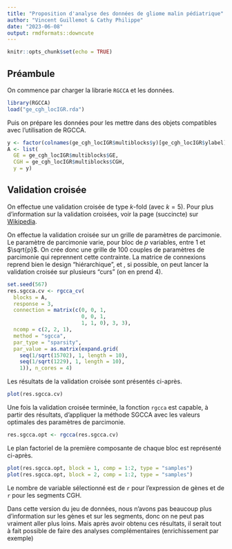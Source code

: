 ```yaml
---
title: "Proposition d'analyse des données de gliome malin pédiatrique"
author: "Vincent Guillemot & Cathy Philippe"
date: "2023-06-08"
output: rmdformats::downcute
---
```


```r
knitr::opts_chunk$set(echo = TRUE)
```

## Préambule

On commence par charger la librarie `RGCCA` et les données.

```r
library(RGCCA)
load("ge_cgh_locIGR.rda")
```

Puis on prépare les données pour les mettre dans des objets compatibles avec l'utilisation de RGCCA.

```r
y <- factor(colnames(ge_cgh_locIGR$multiblocks$y)[ge_cgh_locIGR$ylabel])
A <- list(
  GE = ge_cgh_locIGR$multiblocks$GE,
  CGH = ge_cgh_locIGR$multiblocks$CGH,
  y = y)
```


## Validation croisée

On effectue une validation croisée de type $k$-fold (avec $k = 5$). Pour plus d'information sur la validation croisées, voir la page (succincte) sur [Wikipedia](https://fr.wikipedia.org/wiki/Validation_crois%C3%A9e). 

On effectue la validation croisée sur un grille de paramètres de parcimonie. Le paramètre de parcimonie varie, pour bloc de $p$ variables, entre 1 et $\sqrt{p}$. On crée donc une grille de 100 couples de paramètres de parcimonie qui reprennent cette contrainte. La matrice de connexions reprend bien le design "hiérarchique", et , si possible, on peut lancer la validation croisée sur plusieurs "c\oe urs" (on en prend 4).

```r
set.seed(567)
res.sgcca.cv <- rgcca_cv(
  blocks = A,
  response = 3,
  connection = matrix(c(0, 0, 1, 
                        0, 0, 1, 
                        1, 1, 0), 3, 3),
  ncomp = c(2, 2, 1),
  method = "sgcca",
  par_type = "sparsity", 
  par_value = as.matrix(expand.grid(
    seq(1/sqrt(15702), 1, length = 10),
    seq(1/sqrt(1229), 1, length = 10),
    1)), n_cores = 4)
```

Les résultats de la validation croisée sont présentés ci-après.

```r
plot(res.sgcca.cv)

```

Une fois la validation croisée terminée, la fonction `rgcca` est capable, à partir des résultats, d'appliquer la méthode SGCCA avec les valeurs optimales des paramètres de parcimonie.

```r
res.sgcca.opt <- rgcca(res.sgcca.cv)
```

Le plan factoriel de la première composante de chaque bloc est représenté ci-après.

```r
plot(res.sgcca.opt, block = 1, comp = 1:2, type = "samples")
plot(res.sgcca.opt, block = 2, comp = 1:2, type = "samples")
```

Le nombre de variable sélectionné est de `r ` pour l'expression de gènes et 
de `r ` pour les segments CGH.


Dans cette version du jeu de données, nous n'avons pas beaucoup plus d'information sur les gènes et sur les segments, donc on ne peut pas vraiment aller plus loins. Mais après avoir obtenu ces résultats, il serait tout à fait possible de faire des analyses complémentaires (enrichissement par exemple)

